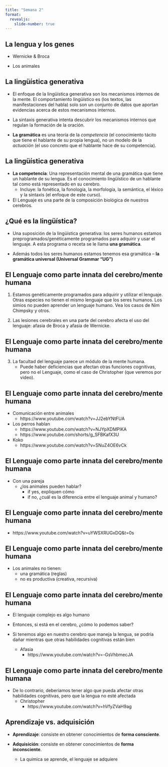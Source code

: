 ```yaml
---
title: "Semana 2"
format: 
  revealjs:
    slide-number: true
---
```


## La lengua y los genes

- Wernicke & Broca

- Los animales

## La lingüística generativa

- El enfoque de la lingüística generativa son los mecanismos internos de la mente. El comportamiento lingüístico es (los textos, las manifestaciones del habla) solo son un conjunto de datos que aportan evidencias acerca de estos mecanismos internos. 

- La sintaxis generativa intenta descubrir los mecanismos internos que regulan la formación de la oración.

- **La gramática** es una teoría de la *competencia* (el conocimiento tácito que tiene el hablante de su propia lengua), no un modelo de la *actuación* (el uso concreto que el hablante hace de su competencia). 

## La lingüística generativa

- **La competencia**: Una representación mental de una gramática que tiene un hablante de su lengua. Es el conocimiento lingüístico de un hablante tal como está representado en su cerebro.
    - Incluye: la fonética, la fonología, la morfología, la semántica, el léxico y la sintaxis (el enfoque de este curso).
    
- El Lenguaje es una parte de la composición biológica de nuestros cerebros.

## ¿Qué es la lingüística?

- Una suposición de la lingüística generativa: los seres humanos estamos preprogramados/genéticamente programados para adquirir y usar el lenguaje. A esta programa o receta se le llama **una gramática**.

- Además todos los seres humanos estamos tenemos esa gramática – **la gramática universal (Universal Grammar “UG”)**

## El Lenguaje como parte innata del cerebro/mente humana

1. Estamos genéticamente programados para adquirir y utilizar el lenguaje. Otras especies no tienen el mismo lenguaje que los seres humanos. Los simios no pueden aprender un lenguaje humano. Vea los casos de Nim Chimpsky y otros.

2. Las lesiones cerebrales en una parte del cerebro afecta el uso del lenguaje: afasia de Broca y afasia de Wernicke.

## El Lenguaje como parte innata del cerebro/mente humana

3. La facultad del lenguaje parece un módulo de la mente humana.
    - Puede haber deficiencias que afectan otras funciones cognitivas, pero no el Lenguaje, como el caso de Christopher (que veremos por video).
    
## El Lenguaje como parte innata del cerebro/mente humana

- Comunicación entre animales
    - https://www.youtube.com/watch?v=JJ2ebYNtFUA
- Los perros hablan
    - https://www.youtube.com/watch?v=NJYpXDMPlKA
    - https://www.youtube.com/shorts/g_SFBKafX3U
- Koko
    - https://www.youtube.com/watch?v=SNuZ4OE6vCk
    
## El Lenguaje como parte innata del cerebro/mente humana

- Con una pareja
    - ¿los animales pueden hablar?
        - if yes, expliquen cómo
        - if no, ¿cuál es la diferencia entre el lenguaje animal y humano?
        
## El Lenguaje como parte innata del cerebro/mente humana

- https://www.youtube.com/watch?v=uYWSXRUGxDQ&t=0s

## El Lenguaje como parte innata del cerebro/mente humana

- Los animales no tienen:
    - una gramática (reglas)
    - no es productiva (creativa, recursiva)
    
## El Lenguaje como parte innata del cerebro/mente humana

- El lenguaje complejo es algo humano

- Entonces, si está en el cerebro, ¿cómo lo podemos saber?

- Si tenemos algo en nuestro cerebro que maneja la lengua, se podría dañar mientras que otras habilidades cognitivas están bien
    - Afasia 
        - https://www.youtube.com/watch?v=-GsVhbmecJA
        
## El Lenguaje como parte innata del cerebro/mente humana

- De lo contrario, deberiamos tener algo que pueda afectar otras habilidades cognitivas, pero que la lengua no esté afectada
    - Christopher
        - https://www.youtube.com/watch?v=hVfyZVaH9ag

## Aprendizaje vs. adquisición 

- **Aprendizaje**: consiste en obtener conocimientos de **forma consciente**.

- **Adquisición**: consiste en obtener conocimientos de **forma inconsciente**. 
    - La quimica se aprende, el lenguaje se adquiere
        

    